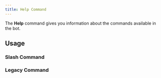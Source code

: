 ```yaml
---
title: Help Command
---
```



The **Help** command gives you information about the commands available in the bot.

## Usage

### Slash Command

<HelpCommand
    isSlashCommand={true}
    verified={false}
/>

### Legacy Command

<HelpCommand
    isSlashCommand={false}
    verified={false}
/>  